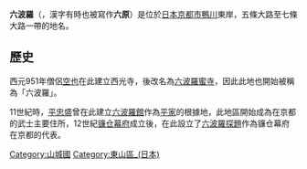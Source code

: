 {{Unreferenced|time=2022-03-14T06:11:49+00:00}}
'''六波羅'''（{{jpn|j=六波羅|hg=ろくはら}}，漢字有時也被寫作'''六原'''）是位於[[日本|日本]][[京都市|京都市]][[鴨川_(淀川水系)|鴨川]]東岸，五條大路至七條大路一帶的地名。

== 歷史 ==
西元951年僧侶[[空也|空也]]在此建立西光寺，後改名為[[六波羅蜜寺|六波羅蜜寺]]，因此此地也開始被稱為「六波羅」。

11世紀時，[[平忠盛|平忠盛]]曾在此建立[[六波羅館|六波羅館]]作為[[伊勢平氏|平家]]的根據地，此地區開始成為在京都的武士主要住所，12世紀[[镰仓幕府|镰仓幕府]]成立後，在此設立了[[六波羅探題|六波羅探題]]作為镰仓幕府在京都的代表。

[[Category:山城國|Category:山城國]]
[[Category:東山區_(日本)|Category:東山區_(日本)]]